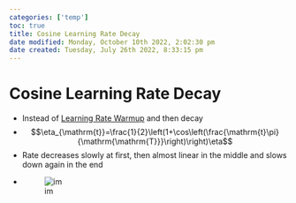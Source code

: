 ```yaml
---
categories: ['temp']
toc: true
title: Cosine Learning Rate Decay
date modified: Monday, October 10th 2022, 2:02:30 pm
date created: Tuesday, July 26th 2022, 8:33:15 pm
---
```


# Cosine Learning Rate Decay
- Instead of [Learning Rate Warmup](Learning%20Rate%20Warmup.qmd) and then decay
- $$\eta_{\mathrm{t}}=\frac{1}{2}\left(1+\cos\left(\frac{\mathrm{t}\pi}{\mathrm{\mathrm{T}}}\right)\right)\eta$$
- Rate decreases slowly at first, then almost linear in the middle and slows down again in the end
- ![im](images/Pasted%20image%2020220502134254.png)



